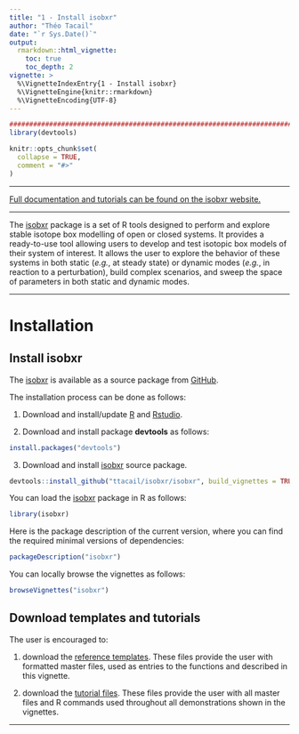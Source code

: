 ```yaml
---
title: "1 - Install isobxr"
author: "Théo Tacail"
date: "`r Sys.Date()`" 
output: 
  rmarkdown::html_vignette:
    toc: true
    toc_depth: 2
vignette: >
  %\VignetteIndexEntry{1 - Install isobxr}
  %\VignetteEngine{knitr::rmarkdown}
  %\VignetteEncoding{UTF-8}
---
```



```r
#####################################################################################
library(devtools)

knitr::opts_chunk$set(
  collapse = TRUE,
  comment = "#>"
)
```

----

[Full documentation and tutorials can be found on the isobxr website.](https://ttacail.github.io/isobxr_web/)

----

The [isobxr](https://ttacail.github.io/isobxr/) package is a set of R tools 
designed to perform and explore stable isotope box modelling 
of open or closed systems.
It provides a ready-to-use tool allowing users to 
develop and test isotopic box models of their system of interest. 
It allows the user to explore the behavior of these systems
in both static (*e.g.*, at steady state) or dynamic modes 
(*e.g.*, in reaction to a perturbation), 
build complex scenarios, and sweep the space of parameters in both static 
and dynamic modes.

----

# Installation

## Install isobxr

The [isobxr](https://ttacail.github.io/isobxr/) is available as a source package 
from [GitHub](https://github.com/).

The installation process can be done as follows:

1. Download and install/update [R](https://cran.r-project.org/) and 
[Rstudio](https://www.rstudio.com/products/rstudio/download/).

2. Download and install package **devtools** as follows:

```r
install.packages("devtools")
```

3. Download and install [isobxr](https://ttacail.github.io/isobxr/) source package.

```r
devtools::install_github("ttacail/isobxr/isobxr", build_vignettes = TRUE) # FALSE if no pandoc/Rstudio 
```

You can load the [isobxr](https://ttacail.github.io/isobxr/) package in R
as follows:
```r
library(isobxr)
```

Here is the package description of the current version, 
where you can find the required minimal versions of dependencies:
```r
packageDescription("isobxr")
```

You can locally browse the vignettes as follows:
```r
browseVignettes("isobxr")
```

## Download templates and tutorials

The user is encouraged to: 

1. download the 
[reference templates](https://ttacail.github.io/source/demos/0_excel_templates.zip).
These files provide the user with formatted master files, 
used as entries to the functions and described in this vignette.

2. download the [tutorial files](https://ttacail.github.io/source/demos/1_ABC_tutorial.zip). 
These files provide the user with all master files and R commands 
used throughout all demonstrations shown in the vignettes.


----

